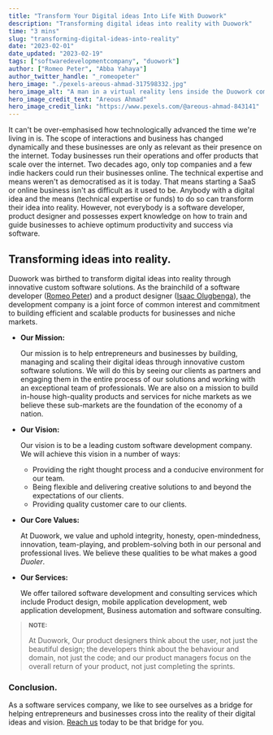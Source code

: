 ```yaml
---
title: "Transform Your Digital ideas Into Life With Duowork"
description: "Transforming digital ideas into reality with Duowork"
time: "3 mins"
slug: "transforming-digital-ideas-into-reality"
date: "2023-02-01"
date_updated: "2023-02-19"
tags: ["softwaredevelopmentcompany", "duowork"]
author: ["Romeo Peter", "Abba Yahaya"]
author_twitter_handle: "_romeopeter"
hero_image: "./pexels-areous-ahmad-317598332.jpg"
hero_image_alt: "A man in a virtual reality lens inside the Duowork company logo"
hero_image_credit_text: "Areous Ahmad"
hero_image_credit_link: "https://www.pexels.com/@areous-ahmad-843141"
---
```



It can't be over-emphasised how technologically advanced the time we're living in is. The scope of interactions and business has changed dynamically and these businesses are only as relevant as their presence on the internet. Today businesses run their operations and offer products that scale over the internet. Two decades ago, only top companies and a few indie hackers could run their businesses online. The technical expertise and means weren't as democratised as it is today. That means starting a SaaS or online business isn't as difficult as it used to be. Anybody with a digital idea and the means (technical expertise or funds) to do so can transform their idea into reality. However, not everybody is a software developer, product designer and possesses expert knowledge on how to train and guide businesses to achieve optimum productivity and success via software.

## Transforming ideas into <span className="underline-color-green-light">reality</span>.

Duowork was birthed to transform digital ideas into reality through innovative custom software solutions. As the brainchild of a software developer (<a href="https://twitter.com/_romeopeter" rel="noopener">Romeo Peter</a>) and a product designer (<a href="https://twitter.com/Isaacolugbengai" rel="noopener">Isaac Olugbenga</a>), the development company is a joint force of common interest and commitment to building efficient and scalable products for businesses and niche markets.

- <span className="underline-color-green-light">**Our Mission:**</span>

  Our mission is to help entrepreneurs and businesses by building, managing and scaling their digital ideas through innovative custom software solutions. We will do this by seeing our clients as partners and engaging them in the entire process of our solutions and working with an exceptional team of professionals. We are also on a mission to build in-house high-quality products and services for niche markets as we believe these sub-markets are the foundation of the economy of a nation.

- <span className="underline-color-green-light">**Our Vision:**</span>

  Our vision is to be a leading custom software development company. We will achieve this vision in a number of ways:

  - Providing the right thought process and a conducive environment for our team.
  - Being flexible and delivering creative solutions to and beyond the expectations of our clients.
  - Providing quality customer care to our clients.

- <span className="underline-color-green-light">**Our Core Values:**</span>

  At Duowork, we value and uphold integrity, honesty, open-mindedness, innovation, team-playing, and problem-solving both in our personal and professional lives. We believe these qualities to be what makes a good _Duoler_.

- <span className="underline-color-green-light">**Our Services:**</span>

  We offer tailored software development and consulting services which include Product design, mobile application development, web application development, Business automation and software consulting.

> <small className="text-gray-400">
>   <b>NOTE:</b>
> </small>
>
> At Duowork, Our product designers think about the user, not just the beautiful design; the developers think about the behaviour and domain, not just the code; and our product managers focus on the overall return of your product, not just completing the sprints.

### Conclusion.

As a software services company, we like to see ourselves as a bridge for helping entrepreneurs and businesses cross into the reality of their digital ideas and vision. [Reach us](https://duowork.github.io/#contact-duowork) today to be that bridge for you.
